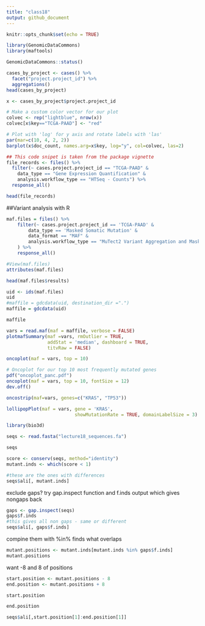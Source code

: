 ```yaml
---
title: "class18"
output: github_document
---
```


```r
knitr::opts_chunk$set(echo = TRUE)
```

```r
library(GenomicDataCommons)
library(maftools)
```

```r
GenomicDataCommons::status()
```

```r
cases_by_project <- cases() %>%
  facet("project.project_id") %>%
  aggregations()
head(cases_by_project)
```

```r
x <- cases_by_project$project.project_id

# Make a custom color vector for our plot
colvec <- rep("lightblue", nrow(x))
colvec[x$key=="TCGA-PAAD"] <- "red"

# Plot with 'log' for y axis and rotate labels with 'las'
par(mar=c(10, 4, 2, 2))
barplot(x$doc_count, names.arg=x$key, log="y", col=colvec, las=2)
```

```r
## This code snipet is taken from the package vignette
file_records <- files() %>%
  filter(~ cases.project.project_id == "TCGA-PAAD" &
    data_type == "Gene Expression Quantification" &
    analysis.workflow_type == "HTSeq - Counts") %>%
  response_all()
```

```r
head(file_records)
```

##Variant analysis with R

```r
maf.files = files() %>%
    filter(~ cases.project.project_id == 'TCGA-PAAD' &
        data_type == 'Masked Somatic Mutation' &
        data_format == "MAF" &
        analysis.workflow_type == "MuTect2 Variant Aggregation and Masking"
    ) %>%
    response_all()

#View(maf.files)
attributes(maf.files)
```

```r
head(maf.files$results)
```

```r
uid <- ids(maf.files)
uid
#maffile = gdcdata(uid, destination_dir =".")
maffile = gdcdata(uid)

maffile
```
```r
vars = read.maf(maf = maffile, verbose = FALSE)
plotmafSummary(maf =vars, rmOutlier = TRUE,
               addStat = 'median', dashboard = TRUE,
               titvRaw = FALSE)
```

```r
oncoplot(maf = vars, top = 10)
```

```r
# Oncoplot for our top 10 most frequently mutated genes
pdf("oncoplot_panc.pdf")
oncoplot(maf = vars, top = 10, fontSize = 12)
dev.off()
```


```r
oncostrip(maf=vars, genes=c("KRAS", "TP53"))
```

```r
lollipopPlot(maf = vars, gene = 'KRAS', 
                         showMutationRate = TRUE, domainLabelSize = 3)
```

```r
library(bio3d)

seqs <- read.fasta("lecture18_sequences.fa")

seqs
```
```r
score <- conserv(seqs, method="identity")
mutant.inds <- which(score < 1)
```
```r
#these are the ones with differences
seqs$ali[, mutant.inds]
```
exclude gaps?
try gap.inspect function and f.inds output which gives nongaps back
```r
gaps <- gap.inspect(seqs)
gaps$f.inds
#this gives all non gaps - same or different
seqs$ali[, gaps$f.inds]
```

compine them with %in% finds what overlaps
```r
mutant.positions <- mutant.inds[mutant.inds %in% gaps$f.inds]
mutant.positions
```

want -8 and 8 of positions
```r
start.position <- mutant.positions - 8
end.position <- mutant.positions + 8 
```

```r
start.position
```
```r
end.position
```
```r
seqs$ali[,start.position[1]:end.position[1]]
```




